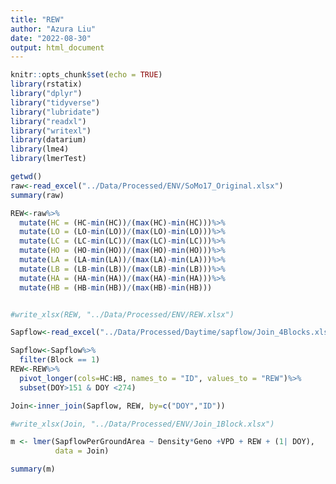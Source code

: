```yaml
---
title: "REW"
author: "Azura Liu"
date: "2022-08-30"
output: html_document
---
```


```r
knitr::opts_chunk$set(echo = TRUE)
library(rstatix)
library("dplyr")
library("tidyverse")
library("lubridate")
library("readxl")
library("writexl")
library(datarium)
library(lme4)
library(lmerTest)

getwd()
raw<-read_excel("../Data/Processed/ENV/SoMo17_Original.xlsx")
summary(raw)
```

```r

REW<-raw%>%
  mutate(HC = (HC-min(HC))/(max(HC)-min(HC)))%>%    
  mutate(LO = (LO-min(LO))/(max(LO)-min(LO)))%>%
  mutate(LC = (LC-min(LC))/(max(LC)-min(LC)))%>%
  mutate(HO = (HO-min(HO))/(max(HO)-min(HO)))%>%
  mutate(LA = (LA-min(LA))/(max(LA)-min(LA)))%>%
  mutate(LB = (LB-min(LB))/(max(LB)-min(LB)))%>%
  mutate(HA = (HA-min(HA))/(max(HA)-min(HA)))%>%
  mutate(HB = (HB-min(HB))/(max(HB)-min(HB)))


#write_xlsx(REW, "../Data/Processed/ENV/REW.xlsx")
```

```r
Sapflow<-read_excel("../Data/Processed/Daytime/sapflow/Join_4Blocks.xlsx")

Sapflow<-Sapflow%>%
  filter(Block == 1)
REW<-REW%>%
  pivot_longer(cols=HC:HB, names_to = "ID", values_to = "REW")%>%
  subset(DOY>151 & DOY <274)

Join<-inner_join(Sapflow, REW, by=c("DOY","ID"))

#write_xlsx(Join, "../Data/Processed/ENV/Join_1Block.xlsx")

```

```r
m <- lmer(SapflowPerGroundArea ~ Density*Geno +VPD + REW + (1| DOY),
          data = Join)

summary(m)
```

